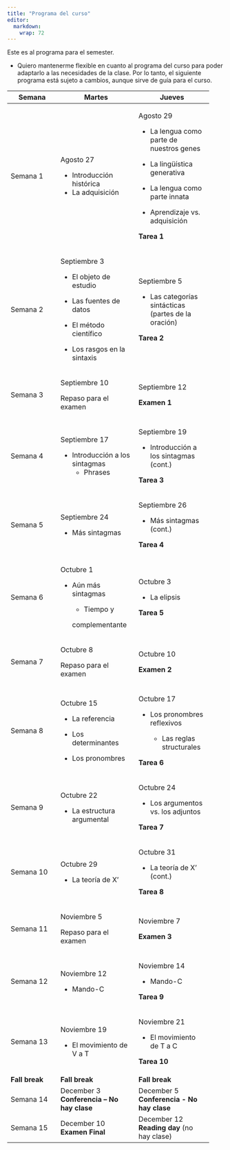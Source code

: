 ```yaml
---
title: "Programa del curso"
editor: 
  markdown: 
    wrap: 72
---
```


Este es al programa para el semester.

-   Quiero mantenerme flexible en cuanto al programa del curso para
    poder adaptarlo a las necesidades de la clase. Por lo tanto, el
    siguiente programa está sujeto a cambios, aunque sirve de guía para
    el curso.

+----------------+------------------------+------------------------+
| **Semana**     | **Martes**             | **Jueves**             |
+================+========================+========================+
| Semana 1       | Agosto 27              | Agosto 29              |
|                |                        |                        |
|                | -   Introducción       | -   La lengua como     |
|                |     histórica          |     parte de nuestros  |
|                | -   La adquisición     |     genes              |
|                |                        |                        |
|                |                        | -   La lingüística     |
|                |                        |     generativa         |
|                |                        |                        |
|                |                        | -   La lengua como     |
|                |                        |     parte innata       |
|                |                        |                        |
|                |                        | -   Aprendizaje vs.    |
|                |                        |     adquisición        |
|                |                        |                        |
|                |                        | **Tarea 1**            |
+----------------+------------------------+------------------------+
| Semana 2       | Septiembre 3           | Septiembre 5           |
|                |                        |                        |
|                | -   El objeto de       | -   Las categorías     |
|                |     estudio            |     sintácticas        |
|                |                        |     (partes de la      |
|                | -   Las fuentes de     |     oración)           |
|                |     datos              |                        |
|                |                        | **Tarea 2**            |
|                | -   El método          |                        |
|                |     científico         |                        |
|                |                        |                        |
|                | -   Los rasgos en la   |                        |
|                |     sintaxis           |                        |
+----------------+------------------------+------------------------+
| Semana 3       | Septiembre 10          | Septiembre 12          |
|                |                        |                        |
|                | Repaso para el examen  | **Examen 1**           |
+----------------+------------------------+------------------------+
| Semana 4       | Septiembre 17          | Septiembre 19          |
|                |                        |                        |
|                | -   Introducción a los | -   Introducción a los |
|                |     sintagmas          |     sintagmas (cont.)  |
|                |     -   Phrases        |                        |
|                |                        | **Tarea 3**            |
+----------------+------------------------+------------------------+
| Semana 5       | Septiembre 24          | Septiembre 26          |
|                |                        |                        |
|                | -   Más sintagmas      | -   Más sintagmas      |
|                |                        |     (cont.)            |
|                |                        |                        |
|                |                        | **Tarea 4**            |
+----------------+------------------------+------------------------+
| Semana 6       | Octubre 1              | Octubre 3              |
|                |                        |                        |
|                | -   Aún más sintagmas  | -   La elipsis         |
|                |                        |                        |
|                |     -   Tiempo y       | **Tarea 5**            |
|                |                        |                        |
|                |     complementante     |                        |
+----------------+------------------------+------------------------+
| Semana 7       | Octubre 8              | Octubre 10             |
|                |                        |                        |
|                | Repaso para el examen  | **Examen 2**           |
+----------------+------------------------+------------------------+
| Semana 8       | Octubre 15             | Octubre 17             |
|                |                        |                        |
|                | -   La referencia      | -   Los pronombres     |
|                |                        |     reflexivos         |
|                | -   Los determinantes  |                        |
|                |                        |     -   Las reglas     |
|                | -   Los pronombres     |         structurales   |
|                |                        |                        |
|                |                        | **Tarea 6**            |
+----------------+------------------------+------------------------+
| Semana 9       | Octubre 22             | Octubre 24             |
|                |                        |                        |
|                | -   La estructura      | -   Los argumentos vs. |
|                |     argumental\        |     los adjuntos       |
|                |                        |                        |
|                |                        | **Tarea 7**            |
+----------------+------------------------+------------------------+
| Semana 10      | Octubre 29             | Octubre 31             |
|                |                        |                        |
|                | -   La teoría de X'\   | -   La teoría de X'    |
|                |                        |     (cont.)            |
|                |                        |                        |
|                |                        | **Tarea 8**            |
+----------------+------------------------+------------------------+
| Semana 11      | Noviembre 5            | Noviembre 7            |
|                |                        |                        |
|                | Repaso para el examen  | **Examen 3**\          |
+----------------+------------------------+------------------------+
| Semana 12      | Noviembre 12           | Noviembre 14           |
|                |                        |                        |
|                | -   Mando-C\           | -   Mando-C            |
|                |                        |                        |
|                |                        | **Tarea 9**            |
+----------------+------------------------+------------------------+
| Semana 13      | Noviembre 19           | Noviembre 21           |
|                |                        |                        |
|                | -   El movimiento de V | -   El movimiento de T |
|                |     a T                |     a C                |
|                |                        |                        |
|                |                        | **Tarea 10**           |
+----------------+------------------------+------------------------+
| **Fall break** | **Fall break**         | **Fall break**         |
+----------------+------------------------+------------------------+
| Semana 14      | December 3\            | December 5\            |
|                | **Conferencia – No hay | **Conferencia - No hay |
|                | clase**                | clase**                |
+----------------+------------------------+------------------------+
| Semana 15      | December 10\           | December 12\           |
|                | **Examen Final**       | **Reading day** (no    |
|                |                        | hay clase)             |
+----------------+------------------------+------------------------+
